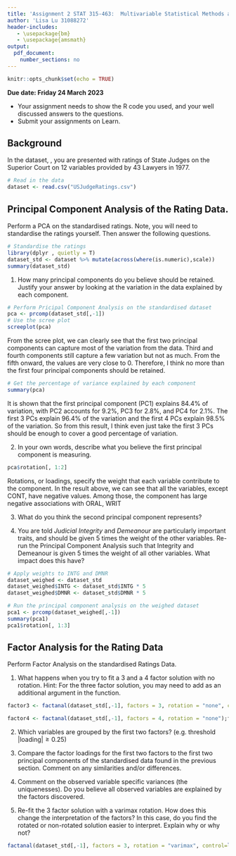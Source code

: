```yaml
---
title: 'Assignment 2 STAT 315-463:  Multivariable Statistical Methods and Applications'
author: 'Lisa Lu 31088272'
header-includes:
   - \usepackage{bm}
   - \usepackage{amsmath}
output: 
  pdf_document:
    number_sections: no
---
```


```r
knitr::opts_chunk$set(echo = TRUE)
```
\vspace{-8 mm}
**Due date: Friday 24 March 2023**  
\vspace{-7 mm}

- Your assignment needs to show the R code you used, and your well discussed answers to  the questions. 
- Submit your assignments on Learn.
\vspace{- 2 mm}

## Background

In the dataset, \texttt{USJudgeRatings.csv}, you are presented with ratings of State Judges on the Superior Court on 12 variables provided by 43 Lawyers in 1977.\vspace{-5 mm}

\begin{center}
\begin{tabular}{l|l||l|l||l|l} \hline
CONT &	Number of contacts of lawyer with judge &
INTG &	Judicial integrity &
DMNR &	Demeanour \\
DILG &	Diligence &
CFMG &	Case flow managing &
DECI &	Prompt decisions \\
PREP &	Preparation for trial &
FAMI &	Familiarity with law &
ORAL &	Sound oral rulings \\
WRIT &	Sound written rulings &
PHYS &	Physical ability &
RTEN &	Worthy of retention \\ \hline
\end{tabular}\end{center}

```r
# Read in the data
dataset <- read.csv("USJudgeRatings.csv")
```

## Principal Component Analysis of the Rating Data.

Perform a PCA on the standardised ratings. Note, you will need to standardise the ratings yourself. Then answer the following questions.

```r
# Standardise the ratings
library(dplyr , quietly = T)
dataset_std <- dataset %>% mutate(across(where(is.numeric),scale))
summary(dataset_std)
```


1. How many principal components do you believe should be retained. Justify your answer by looking at the variation in the data explained by each component.

```r
# Perform Pricipal Component Analysis on the standardised dataset
pca <- prcomp(dataset_std[,-1])
# Use the scree plot
screeplot(pca)
```
From the scree plot, we can clearly see that the first two principal components can capture most of the variation from the data. Third and fourth components still capture a few variation but not as much. From the fifth onward, the values are very close to 0. Therefore, I think no more than the first four principal components should be retained.  

```r
# Get the percentage of variance explained by each component
summary(pca)
```

It is shown that the first principal component (PC1) explains 84.4% of variation, with PC2 accounts for 9.2%, PC3 for 2.8%, and PC4 for 2.1%. The first 3 PCs explain 96.4% of the variation and the first 4 PCs explain 98.5% of the variation. So from this result, I think even just take the first 3 PCs should be enough to cover a good percentage of variation.     

2. In your own words, describe what you believe the first principal component is measuring.

```r
pca$rotation[, 1:2]
```
Rotations, or loadings, specify the weight that each variable contribute to the component. In the result above, we can see that all the variables, except CONT, have negative values. Among those, the component has large negative associations with ORAL, WRIT

3. What do you think the second principal component represents?



4. You are told *Judicial Integrity* and *Demeanour* are particularly important traits, and should be given 5 times the weight of the other variables. Re-run the Principal Component Analysis such that Integrity and Demeanour is given 5 times the weight of all other variables. What impact does this have?
```r
# Apply weights to INTG and DMNR
dataset_weighed <- dataset_std
dataset_weighed$INTG <- dataset_std$INTG * 5
dataset_weighed$DMNR <- dataset_std$DMNR * 5

# Run the principal component analysis on the weighed dataset
pca1 <- prcomp(dataset_weighed[,-1])
summary(pca1)
pca1$rotation[, 1:3]
```


## Factor Analysis for the Rating Data
 
Perform Factor Analysis on the standardised Ratings Data. 
 
1. What happens when you try to fit a 3 and a 4 factor solution with no rotation. Hint: For the three factor solution, you may need to add \texttt{control=list(nstart=100)} as an additional argument in the \texttt{factanal} function.

```r
factor3 <- factanal(dataset_std[,-1], factors = 3, rotation = "none", control=list(nstart=100));factor3

factor4 <- factanal(dataset_std[,-1], factors = 4, rotation = "none");factor4
```


2. Which variables are grouped by the first two factors? (e.g. threshold $|\text{loading}| \geq 0.25$)


3. Compare the factor loadings for the first two factors to the first two principal components of the standardised data found in the previous section. Comment on any similarities and/or differences.

4. Comment on the observed variable specific variances (the uniquenesses). Do you believe all observed variables are explained by the factors discovered.  

5. Re-fit the 3 factor solution with a varimax rotation. How does this change the interpretation of the factors? In this case, do you find the rotated or non-rotated solution easier to interpret. Explain why or why not?
```r
factanal(dataset_std[,-1], factors = 3, rotation = "varimax", control=list(nstart=100))
```

